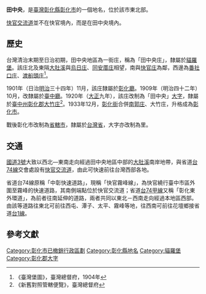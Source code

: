 {{noteTA　
|1 = zh-cn:庄; zh-hk:庄; zh-tw:庄;
}}
'''田中央'''，是[[臺灣|臺灣]][[彰化縣|彰化縣]][[彰化市|彰化市]]的一個地名，位於該市東北部。

[[快官交流道|快官交流道]]並不在快官境內，而是在田中央境內。

==歷史==
台灣清治末期至日治初期，田中央地區為一街庄，稱為「田中央庄」，隸屬於[[貓羅堡|貓羅堡]]。該庄北及東隔[[大肚溪|大肚溪]]與[[烏日_(大字)|烏日庄]]、[[同安厝_(臺中市烏日區)|同安厝庄]]相望，南與[[快官庄|快官庄]]為鄰，西邊為[[番社口庄|番社口庄]]、[[渡船頭庄|渡船頭庄]]<ref>《臺灣堡圖》，臺灣總督府，1904年</ref>。

1901年（日治[[明治|明治]]三十四年）11月，該庄隸屬於[[彰化廳|彰化廳]]。1909年（明治四十二年）10月，改隸屬於[[臺中廳|臺中廳]]。1920年（[[大正|大正]]九年），該庄改制為「田中央」[[大字|大字]]，隸屬於[[臺中州|臺中州]][[彰化郡|彰化郡]][[大竹庄|大竹庄]]<ref>《新舊對照管轄便覽》，臺灣總督府</ref>。1933年12月，[[彰化街|彰化街]]合併[[南郭庄|南郭庄]]、大竹庄，升格成為[[彰化市_(州轄市)|彰化市]]。

戰後彰化市改制為[[彰化市_(省轄市)|省轄市]]，隸屬於[[台灣省|台灣省]]，大字亦改制為里。

==交通==
[[福爾摩沙高速公路|國道3號]]大致以西北—東南走向經過田中央地區中部的[[大肚溪|大肚溪]]南岸地帶，與省道[[台74線|台74線]]交會處設有[[快官交流道|快官交流道]]，由此可快速前往台灣西部各地。

省道台74線原稱「中彰快速道路」，現稱「快官霧峰線」，為快官繞行臺中市區外圍至霧峰的快速道路，其南側端點位於快官交流道；省道[[台74甲線|台74甲線]]又稱「彰化東外環道」，為前者往南延伸的道路，兩者共同以東北－西南走向經過本地區西部。由該等道路往東北可前往西屯、潭子、太平、霧峰等地，往西南可前往花壇鄉接省道[[台1線|台1線]]。

==參考文獻==
{{reflist}}

{{彰化郡}}

[[Category:彰化市已撤銷行政區劃|Category:彰化市已撤銷行政區劃]]
[[Category:彰化縣地名|Category:彰化縣地名]]
[[Category:貓羅堡|Category:貓羅堡]]
[[Category:彰化郡大字|Category:彰化郡大字]]